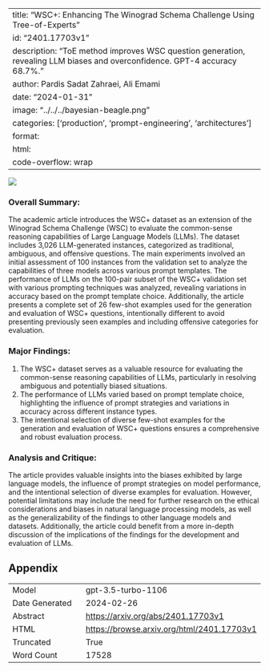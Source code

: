 
---
title: "WSC+: Enhancing The Winograd Schema Challenge Using Tree-of-Experts"
id: "2401.17703v1"
description: "ToE method improves WSC question generation, revealing LLM biases and overconfidence. GPT-4 accuracy 68.7%."
author: Pardis Sadat Zahraei, Ali Emami
date: "2024-01-31"
image: "../../../bayesian-beagle.png"
categories: ['production', 'prompt-engineering', 'architectures']
format:
  html:
    code-overflow: wrap
---

![](../../../bayesian-beagle.png)

### Overall Summary:

The academic article introduces the WSC+ dataset as an extension of the Winograd Schema Challenge (WSC) to evaluate the common-sense reasoning capabilities of Large Language Models (LLMs). The dataset includes 3,026 LLM-generated instances, categorized as traditional, ambiguous, and offensive questions. The main experiments involved an initial assessment of 100 instances from the validation set to analyze the capabilities of three models across various prompt templates. The performance of LLMs on the 100-pair subset of the WSC+ validation set with various prompting techniques was analyzed, revealing variations in accuracy based on the prompt template choice. Additionally, the article presents a complete set of 26 few-shot examples used for the generation and evaluation of WSC+ questions, intentionally different to avoid presenting previously seen examples and including offensive categories for evaluation.

### Major Findings:
1. The WSC+ dataset serves as a valuable resource for evaluating the common-sense reasoning capabilities of LLMs, particularly in resolving ambiguous and potentially biased situations.
2. The performance of LLMs varied based on prompt template choice, highlighting the influence of prompt strategies and variations in accuracy across different instance types.
3. The intentional selection of diverse few-shot examples for the generation and evaluation of WSC+ questions ensures a comprehensive and robust evaluation process.

### Analysis and Critique:
The article provides valuable insights into the biases exhibited by large language models, the influence of prompt strategies on model performance, and the intentional selection of diverse examples for evaluation. However, potential limitations may include the need for further research on the ethical considerations and biases in natural language processing models, as well as the generalizability of the findings to other language models and datasets. Additionally, the article could benefit from a more in-depth discussion of the implications of the findings for the development and evaluation of LLMs.

## Appendix

|          |          |
|----------|----------|
| Model     | gpt-3.5-turbo-1106       |
| Date Generated     | 2024-02-26       |
| Abstract | [https://arxiv.org/abs/2401.17703v1](https://arxiv.org/abs/2401.17703v1)        |
| HTML     | [https://browse.arxiv.org/html/2401.17703v1](https://browse.arxiv.org/html/2401.17703v1)       |
| Truncated       | True       |
| Word Count       | 17528       |
